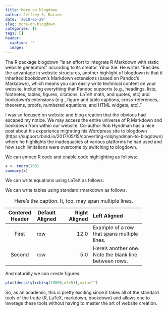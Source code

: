 ```yaml
---
title: More on blogdown
author: Jeffrey S. Racine
date: '2018-05-29'
slug: more-on-blogdown
categories: []
tags: []
header:
  caption: ''
  image: ''
---
```


The R package blogdown "is an effort to integrate R Markdown with static website generators" according to its creator, Yihui Xie. He writes "Besides the advantage in website structures, another highlight of blogdown is that it inherited bookdown’s Markdown extensions (based on Pandoc’s Markdown), which means you can easily write technical content on your website, including everything that Pandoc supports (e.g., headings, lists, footnotes, tables, figures, citations, LaTeX math, and quotes, etc) and bookdown’s extensions (e.g., figure and table captions, cross-references, theorems, proofs, numbered equations, and HTML widgets, etc)."

I was so focused on website and blog creation that the obvious had escaped my notice. We may access the entire universe of R Markdown and bookdown from within our website. Co-author Rob Hyndman has a nice post about his experience migrating his Wordpress site to blogdown (https://support.rbind.io/2017/05/15/converting-robjhyndman-to-blogdown) where he highlights the inadequacies of various platforms he had used and how such limitations were overcome by switching to blogdown.

We can embed R code and enable code highlighting as follows:

```r
x <- rnorm(100)
summary(x)
```

We can write equations using LaTeX as follows:
\begin{equation}
\hat\beta=(X'X)^{-1}X'Y
\end{equation}

We can write tables using standard rmarkdown as follows:

-------------------------------------------------------------
 Centered   Default           Right Left
  Header    Aligned         Aligned Aligned
----------- ------- --------------- -------------------------
   First    row                12.0 Example of a row that
                                    spans multiple lines.

  Second    row                 5.0 Here's another one. Note
                                    the blank line between
                                    rows.
-------------------------------------------------------------

Table: Here's the caption. It, too, may span
multiple lines.

And naturally we can create figures:
```r
plot(density(rchisq(10000,df=5)),main="")
```

So, as an academic, this is pretty exciting since it takes all of the standard tools of the trade (R, LaTeX, markdown, bookdown) and allows one to leverage these tools without having to master the art of website creation.